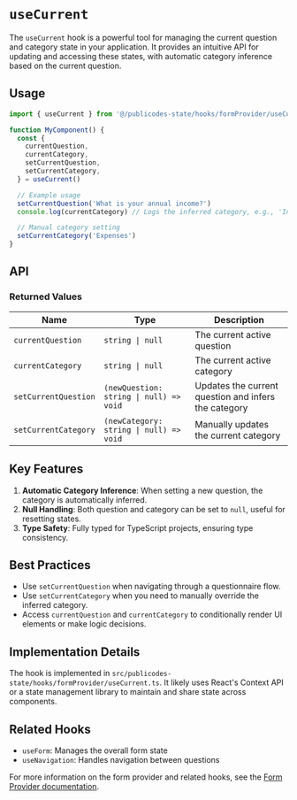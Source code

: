 # `useCurrent`

The `useCurrent` hook is a powerful tool for managing the current question and category state in your application. It provides an intuitive API for updating and accessing these states, with automatic category inference based on the current question.

## Usage

```typescript
import { useCurrent } from '@/publicodes-state/hooks/formProvider/useCurrent'

function MyComponent() {
  const {
    currentQuestion,
    currentCategory,
    setCurrentQuestion,
    setCurrentCategory,
  } = useCurrent()

  // Example usage
  setCurrentQuestion('What is your annual income?')
  console.log(currentCategory) // Logs the inferred category, e.g., 'Income'

  // Manual category setting
  setCurrentCategory('Expenses')
}
```

## API

### Returned Values

| Name | Type | Description |
|------|------|-------------|
| `currentQuestion` | `string \| null` | The current active question |
| `currentCategory` | `string \| null` | The current active category |
| `setCurrentQuestion` | `(newQuestion: string \| null) => void` | Updates the current question and infers the category |
| `setCurrentCategory` | `(newCategory: string \| null) => void` | Manually updates the current category |

## Key Features

1. **Automatic Category Inference**: When setting a new question, the category is automatically inferred.
2. **Null Handling**: Both question and category can be set to `null`, useful for resetting states.
3. **Type Safety**: Fully typed for TypeScript projects, ensuring type consistency.

## Best Practices

- Use `setCurrentQuestion` when navigating through a questionnaire flow.
- Use `setCurrentCategory` when you need to manually override the inferred category.
- Access `currentQuestion` and `currentCategory` to conditionally render UI elements or make logic decisions.

## Implementation Details

The hook is implemented in `src/publicodes-state/hooks/formProvider/useCurrent.ts`. It likely uses React's Context API or a state management library to maintain and share state across components.

## Related Hooks

- `useForm`: Manages the overall form state
- `useNavigation`: Handles navigation between questions

For more information on the form provider and related hooks, see the [Form Provider documentation](./formProvider.mdx).
